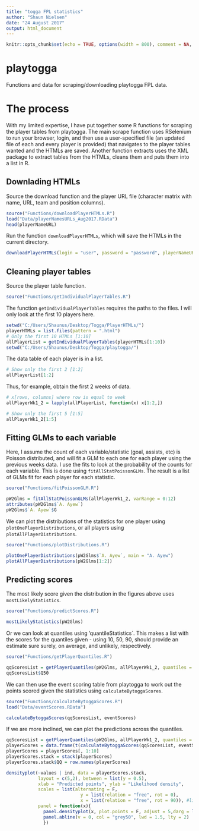 ```yaml
---
title: "togga FPL statistics"
author: "Shaun Nielsen"
date: "24 August 2017"
output: html_document
---
```


```r
knitr::opts_chunk$set(echo = TRUE, options(width = 800), comment = NA, message = F, fig.align = "center")
```

# playtogga

Functions and data for scraping/downloading playtogga FPL data.  

# The process
With my limited expertise, I have put together some R functions for scraping the player tables from playtogga. The main scrape function uses RSelenium to run your browser, login, and then use a user-specified file (an updated file of each and every player is provided) that navigates to the player tables wanted and the HTMLs are saved. Another function extracts uses the XML package to extract tables from the HTMLs, cleans them and puts them into a list in R.

## Downlading HTMLs

Source the download function and the player URL file (character matrix with name, URL, team and position columns).

```r
source("Functions/downloadPlayerHTMLs.R") 
load("Data/playerNamesURLs_Aug2017.RData")
head(playerNameURL)
```  

Run the function `downloadPlayerHTMLs`, which will save the HTMLs in the current directory.

```r
downloadPlayerHTMLs(login = "user", password = "password", playerNameURL = playerNameURL)`
```

## Cleaning player tables

Source the player table function.

```r
source("Functions/getIndividualPlayerTables.R")
```

The function `getIndividualPlayerTables` requires the paths to the files. I will only look at the first 10 players here.

```r
setwd("C:/Users/Shaunus/Desktop/Togga/PlayerHTMLs/")
playerHTMLs = list.files(pattern = ".html")
# Only the first 10 HTMLs [1:10]
allPlayerList = getIndividualPlayerTables(playerHTMLs[1:10])
setwd("C:/Users/Shaunus/Desktop/Togga/playtogga/")
```

The data table of each player is in a list. 

```r
# Show only the first 2 [1:2]
allPlayerList[1:2]
```

Thus, for example, obtain the first 2 weeks of data.

```r
# x[rows, columns] where row is equal to week
allPlayerWk1_2 = lapply(allPlayerList, function(x) x[1:2,])

# Show only the first 5 [1:5]
allPlayerWk1_2[1:5]
```

## Fitting GLMs to each variable

Here, I assume the count of each variable/statistic (goal, assists, etc) is Poisson distributed, and will fit a GLM to each one for each player using the previous weeks data. I use the fits to look at the probability of the counts for each variable. This is done using `fitAllStatPoissonGLMs`. The result is a list of GLMs fit for each player for each statistic.

```r
source("Functions/fitPoissonGLM.R") 

pW2Glms = fitAllStatPoissonGLMs(allPlayerWk1_2, varRange = 0:12)
attributes(pW2Glms$`A. Ayew`)
pW2Glms$`A. Ayew`$G
```

We can plot the distributions of the statistics for one player using `plotOnePlayerDistributions`, or all players using `plotAllPlayerDistributions`.

```r
source("Functions/plotDistributions.R")

plotOnePlayerDistributions(pW2Glms$`A. Ayew`, main = "A. Ayew")
plotAllPlayerDistributions(pW2Glms[1:2])
```

## Predicting scores

The most likely score given the distribution in the figures above uses `mostLikelyStatistics`.
```r
source("Functions/predictScores.R")

mostLikelyStatistics(pW2Glms)
```

Or we can look at quantiles using 'quantileStatistics`. This makes a list with the scores for the quantiles given - using 10, 50, 90, should provide an estimate sure surely, on average, and unlikely, respectively.

```r
source("Functions/getPlayerQuantiles.R")

qqScoresList = getPlayerQuantiles(pW2Glms, allPlayerWk1_2, quantiles = c(10,50,90))
qqScoresList$Q50
```

We can then use the event scoring table from playtogga to work out the points scored given the statistics using `calculateBytoggaScores`.

```r
source("Functions/calculateBytoggaScores.R")
load("Data/eventScores.RData")

calculateBytoggaScores(qqScoresList, eventScores)
```

If we are more inclined, we can plot the predictions across the quantiles.

```r
qqScoresList = getPlayerQuantiles(pW2Glms, allPlayerWk1_2, quantiles = seq(1,99, length = 50))
playerScores = data.frame(t(calculateBytoggaScores(qqScoresList, eventScores)))
playerScores = playerScores[, 1:10]
playerScores.stack = stack(playerScores)
playerScores.stack$QQ = row.names(playerScores)

densityplot(~values | ind, data = playerScores.stack,
            layout = c(5,2), between = list(y = 0.5),
            xlab = "Predicted points", ylab = "Likelihood density",
            scales = list(alternating = F,
                            y = list(relation = "free", rot = 0), 
                            x = list(relation = "free", rot = 90)), #limits = c(-10,30))),
            panel = function(x){ 
              panel.densityplot(x, plot.points = F, adjust = 5,darg = list(adjust = 1.5), lwd = 2)
              panel.abline(v = 0, col = "grey50", lwd = 1.5, lty = 2)
              })
```